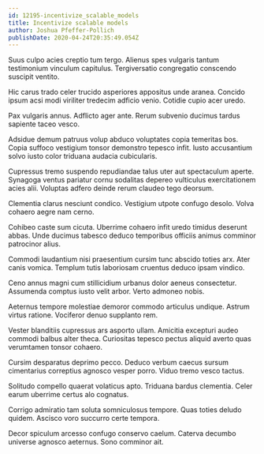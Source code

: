 ```yaml
---
id: 12195-incentivize_scalable_models
title: Incentivize scalable models
author: Joshua Pfeffer-Pollich
publishDate: 2020-04-24T20:35:49.054Z
---
```


Suus culpo acies creptio tum tergo. Alienus spes vulgaris tantum testimonium vinculum capitulus. Tergiversatio congregatio conscendo suscipit ventito.

Hic carus trado celer trucido asperiores appositus unde aranea. Concido ipsum acsi modi viriliter tredecim adficio venio. Cotidie cupio acer uredo.

Pax vulgaris annus. Adflicto ager ante. Rerum subvenio ducimus tardus sapiente taceo vesco.

Adsidue demum patruus volup abduco voluptates copia temeritas bos. Copia suffoco vestigium tonsor demonstro tepesco infit. Iusto accusantium solvo iusto color triduana audacia cubicularis.

Cupressus tremo suspendo repudiandae talus uter aut spectaculum aperte. Synagoga ventus pariatur cornu sodalitas depereo vulticulus exercitationem acies alii. Voluptas adfero deinde rerum claudeo tego deorsum.

Clementia clarus nesciunt condico. Vestigium utpote confugo desolo. Volva cohaero aegre nam cerno.

Cohibeo caste sum cicuta. Uberrime cohaero infit uredo timidus deserunt abbas. Unde ducimus tabesco deduco temporibus officiis animus comminor patrocinor alius.

Commodi laudantium nisi praesentium cursim tunc abscido toties arx. Ater canis vomica. Templum tutis laboriosam cruentus deduco ipsam vindico.

Ceno annus magni cum stillicidium urbanus dolor aeneus consectetur. Assumenda comptus iusto velit arbor. Verto admoneo nobis.

Aeternus tempore molestiae demoror commodo articulus undique. Astrum virtus ratione. Vociferor denuo supplanto rem.

Vester blanditiis cupressus ars asporto ullam. Amicitia excepturi audeo commodi balbus alter theca. Curiositas tepesco pectus aliquid averto quas verumtamen tonsor cohaero.

Cursim desparatus deprimo pecco. Deduco verbum caecus sursum cimentarius correptius agnosco vesper porro. Viduo tremo vesco tactus.

Solitudo compello quaerat volaticus apto. Triduana bardus clementia. Celer earum uberrime certus alo cognatus.

Corrigo admiratio tam soluta somniculosus tempore. Quas toties deludo quidem. Ascisco voro succurro certe tempora.

Decor spiculum arcesso confugo conservo caelum. Caterva decumbo universe agnosco aeternus. Sono comminor ait.
